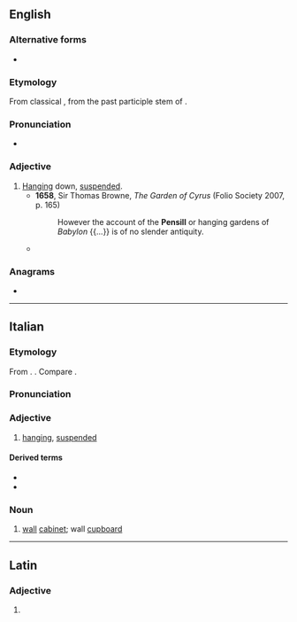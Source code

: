 ==English==

===Alternative forms===
* {{l|en|pensill}} {{qual|obsolete}}

===Etymology===
From classical {{der|en|la|pēnsilis}}, from the past participle stem of {{m|la|pendere||to hang}}.

===Pronunciation===
* {{IPA|en|/ˈpɛnsaɪl/}}

===Adjective===
{{en-adj}}

# [[hanging|Hanging]] down, [[suspended]].
#* '''1658''', Sir Thomas Browne, ''The Garden of Cyrus'' (Folio Society 2007, p. 165)
#*: However the account of the '''Pensill''' or hanging gardens of ''Babylon'' {{...}} is of no slender antiquity.
#* {{RQ:Carlyle French Revolution|text=Far aloft, over the Altar of the Fatherland, on their tall crane standards of iron, swing '''pensile''' our antique Cassolettes or Pans of Incense; dispensing sweet incense-fumes[.]}}

===Anagrams===
* {{anagrams|en|a=eeilnps|Lepines|espinel|sleep in|sleep-in}}

----

==Italian==

===Etymology===
From {{der|it|la|pēnsilis|gloss=hanging}}. {{doublet|it|pesolo}}. Compare {{cog|pt|pênsil}}.

===Pronunciation===
{{it-pr|pènsile}}

===Adjective===
{{it-adj}}

# [[hanging]], [[suspended]]

====Derived terms====
* {{l|it|giardino pensile}}
* {{l|it|pensilina}}

===Noun===
{{it-noun|m}}

# [[wall]] [[cabinet]]; wall [[cupboard]]

----

==Latin==

===Adjective===
{{la-adj-form|pēnsile}}

# {{inflection of|la|pēnsilis||nom//acc//voc|n|s}}